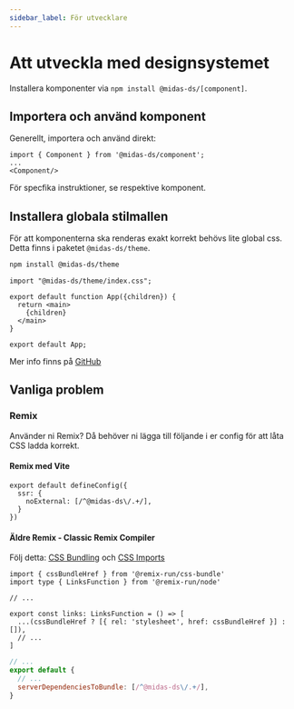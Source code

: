 ```yaml
---
sidebar_label: För utvecklare
---
```


# Att utveckla med designsystemet

Installera komponenter via `npm install @midas-ds/[component]`.

## Importera och använd komponent

Generellt, importera och använd direkt:

```tsx
import { Component } from '@midas-ds/component';
...
<Component/>
```

För specfika instruktioner, se respektive komponent.

## Installera globala stilmallen

För att komponenterna ska renderas exakt korrekt behövs lite global css. Detta finns i paketet `@midas-ds/theme`.

```bash npm2yarn
npm install @midas-ds/theme
```
```tsx {1} title="App.tsx (rootfilen i din app)"
import "@midas-ds/theme/index.css";

export default function App({children}) {
  return <main>
    {children}
  </main>
}

export default App;
```

Mer info finns på [GitHub](https://github.com/migrationsverket/midas)

## Vanliga problem

### Remix
Använder ni Remix? Då behöver ni lägga till följande i er config för att låta CSS ladda korrekt.

#### Remix med Vite

```tsx {2-4} title="vite.config.ts"
export default defineConfig({
  ssr: {
    noExternal: [/^@midas-ds\/.+/],
  }
})
```

#### Äldre Remix - Classic Remix Compiler

Följ detta: [CSS Bundling](https://remix.run/docs/en/main/styling/bundling) och [CSS Imports](https://remix.run/docs/en/main/styling/css-imports)

```tsx title="root.tsx"
import { cssBundleHref } from '@remix-run/css-bundle'
import type { LinksFunction } from '@remix-run/node'

// ...

export const links: LinksFunction = () => [
  ...(cssBundleHref ? [{ rel: 'stylesheet', href: cssBundleHref }] : []),
  // ...
]
```

```js {4} title="remix.config.js"
// ...
export default {
  // ...
  serverDependenciesToBundle: [/^@midas-ds\/.+/],
}
```
